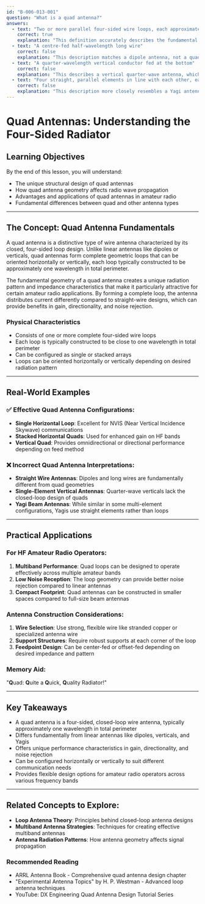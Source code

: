 ```yaml
---
id: "B-006-013-001"
question: "What is a quad antenna?"
answers:
  - text: "Two or more parallel four-sided wire loops, each approximately one wavelength long"
    correct: true
    explanation: "This definition accurately describes the fundamental design of a quad antenna. The four-sided loop configuration creates a unique antenna geometry that offers specific performance characteristics, with each loop being approximately one wavelength in total perimeter, which optimizes its resonant properties and radiation pattern."
  - text: "A centre-fed half-wavelength long wire"
    correct: false
    explanation: "This description matches a dipole antenna, not a quad antenna. A centre-fed half-wavelength wire is a straight conductor, whereas a quad antenna consists of closed, four-sided loops, making these two distinctly different antenna designs."
  - text: "A quarter-wavelength vertical conductor fed at the bottom"
    correct: false
    explanation: "This describes a vertical quarter-wave antenna, which is typically a single straight conductor mounted vertically. A quad antenna is a closed-loop design with four sides, fundamentally different from a single vertical radiator."
  - text: "Four straight, parallel elements in line with each other, each approximately a half-wavelength long"
    correct: false
    explanation: "This description more closely resembles a Yagi antenna design, where multiple straight elements are used. A quad antenna uses closed loops rather than straight parallel elements, making this description incorrect for a quad antenna."
---
```


# Quad Antennas: Understanding the Four-Sided Radiator

## Learning Objectives
By the end of this lesson, you will understand:
- The unique structural design of quad antennas
- How quad antenna geometry affects radio wave propagation
- Advantages and applications of quad antennas in amateur radio
- Fundamental differences between quad and other antenna types

---

## The Concept: Quad Antenna Fundamentals

A quad antenna is a distinctive type of wire antenna characterized by its closed, four-sided loop design. Unlike linear antennas like dipoles or verticals, quad antennas form complete geometric loops that can be oriented horizontally or vertically, each loop typically constructed to be approximately one wavelength in total perimeter.

The fundamental geometry of a quad antenna creates a unique radiation pattern and impedance characteristics that make it particularly attractive for certain amateur radio applications. By forming a complete loop, the antenna distributes current differently compared to straight-wire designs, which can provide benefits in gain, directionality, and noise rejection.

### Physical Characteristics
- Consists of one or more complete four-sided wire loops
- Each loop is typically constructed to be close to one wavelength in total perimeter
- Can be configured as single or stacked arrays
- Loops can be oriented horizontally or vertically depending on desired radiation pattern

---

## Real-World Examples

### ✅ Effective Quad Antenna Configurations:
- **Single Horizontal Loop**: Excellent for NVIS (Near Vertical Incidence Skywave) communications
- **Stacked Horizontal Quads**: Used for enhanced gain on HF bands
- **Vertical Quad**: Provides omnidirectional or directional performance depending on feed method

### ❌ Incorrect Quad Antenna Interpretations:
- **Straight Wire Antennas**: Dipoles and long wires are fundamentally different from quad geometries
- **Single-Element Vertical Antennas**: Quarter-wave verticals lack the closed-loop design of quads
- **Yagi Beam Antennas**: While similar in some multi-element configurations, Yagis use straight elements rather than loops

---

## Practical Applications

### For HF Amateur Radio Operators:
1. **Multiband Performance**: Quad loops can be designed to operate effectively across multiple amateur bands
2. **Low Noise Reception**: The loop geometry can provide better noise rejection compared to linear antennas
3. **Compact Footprint**: Quad antennas can be constructed in smaller spaces compared to full-size beam antennas

### Antenna Construction Considerations:
1. **Wire Selection**: Use strong, flexible wire like stranded copper or specialized antenna wire
2. **Support Structures**: Require robust supports at each corner of the loop
3. **Feedpoint Design**: Can be center-fed or offset-fed depending on desired impedance and pattern

### Memory Aid:
"**Q**uad: **Q**uite a **Q**uick, **Q**uality Radiator!"

---

## Key Takeaways

- A quad antenna is a four-sided, closed-loop wire antenna, typically approximately one wavelength in total perimeter
- Differs fundamentally from linear antennas like dipoles, verticals, and Yagis
- Offers unique performance characteristics in gain, directionality, and noise rejection
- Can be configured horizontally or vertically to suit different communication needs
- Provides flexible design options for amateur radio operators across various frequency bands

---

## Related Concepts to Explore:
- **Loop Antenna Theory**: Principles behind closed-loop antenna designs
- **Multiband Antenna Strategies**: Techniques for creating effective multiband antennas
- **Antenna Radiation Patterns**: How antenna geometry affects signal propagation

### Recommended Reading
- ARRL Antenna Book - Comprehensive quad antenna design chapter
- "Experimental Antenna Topics" by H. P. Westman - Advanced loop antenna techniques
- YouTube: DX Engineering Quad Antenna Design Tutorial Series